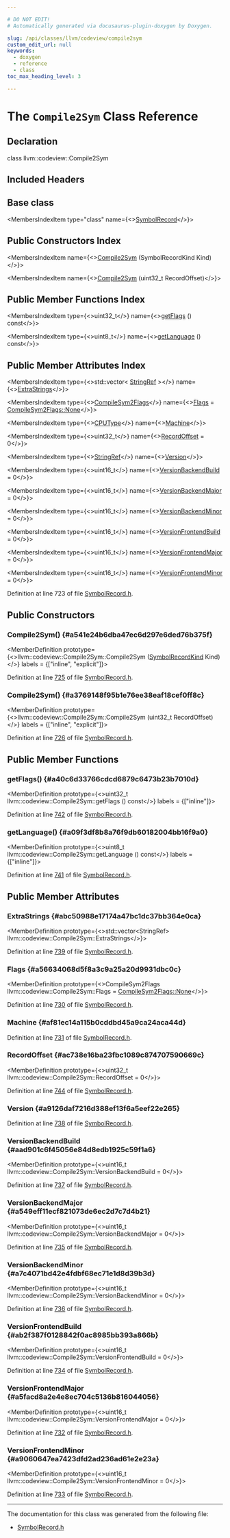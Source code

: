 ```yaml
---

# DO NOT EDIT!
# Automatically generated via docusaurus-plugin-doxygen by Doxygen.

slug: /api/classes/llvm/codeview/compile2sym
custom_edit_url: null
keywords:
  - doxygen
  - reference
  - class
toc_max_heading_level: 3

---
```





# The `Compile2Sym` Class Reference

<DoxygenPage pluginConfig={pluginConfig}>



## Declaration

<CodeBlock>class llvm::codeview::Compile2Sym</CodeBlock>

## Included Headers

<IncludesList>
<IncludesListItem
  filePath="llvm/DebugInfo/CodeView/SymbolRecord.h"
  permalink="/docs/api/files/include/include/llvm/include/llvm/debuginfo/include/llvm/debuginfo/codeview/symbolrecord-h"
  isLocal="true" />
</IncludesList>

## Base class

<MembersIndex>

<MembersIndexItem
  type="class"
  name={<><a href="/docs/api/classes/llvm/codeview/symbolrecord">SymbolRecord</a></>}>
</MembersIndexItem>

</MembersIndex>

## Public Constructors Index

<MembersIndex>

<MembersIndexItem
  name={<><a href="#a541e24b6dba47ec6d297e6ded76b375f">Compile2Sym</a> (SymbolRecordKind Kind)</>}>
</MembersIndexItem>

<MembersIndexItem
  name={<><a href="#a3769148f95b1e76ee38eaf18cef0ff8c">Compile2Sym</a> (uint32&#95;t RecordOffset)</>}>
</MembersIndexItem>

</MembersIndex>

## Public Member Functions Index

<MembersIndex>

<MembersIndexItem
  type={<>uint32&#95;t</>}
  name={<><a href="#a40c6d33766cdcd6879c6473b23b7010d">getFlags</a> () const</>}>
</MembersIndexItem>

<MembersIndexItem
  type={<>uint8&#95;t</>}
  name={<><a href="#a09f3df8b8a76f9db60182004bb16f9a0">getLanguage</a> () const</>}>
</MembersIndexItem>

</MembersIndex>

## Public Member Attributes Index

<MembersIndex>

<MembersIndexItem
  type={<>std::vector&lt; <a href="/docs/api/classes/llvm/stringref">StringRef</a> &gt;</>}
  name={<><a href="#abc50988e17174a47bc1dc37bb364e0ca">ExtraStrings</a></>}>
</MembersIndexItem>

<MembersIndexItem
  type={<><a href="/docs/api/namespaces/llvm/codeview/#a2e1cbb0e2bd7a35ed99c31853dc45374">CompileSym2Flags</a></>}
  name={<><a href="#a56634068d5f8a3c9a25a20d9931dbc0c">Flags</a> = <a href="/docs/api/namespaces/llvm/codeview/#a2e1cbb0e2bd7a35ed99c31853dc45374a6adf97f83acf6453d4a6a4b1070f3754">CompileSym2Flags::None</a></>}>
</MembersIndexItem>

<MembersIndexItem
  type={<><a href="/docs/api/namespaces/llvm/codeview/#a3a314f44c015362563c5333db978173d">CPUType</a></>}
  name={<><a href="#af81ec14a115b0cddbd45a9ca24aca44d">Machine</a></>}>
</MembersIndexItem>

<MembersIndexItem
  type={<>uint32&#95;t</>}
  name={<><a href="#ac738e16ba23fbc1089c874707590669c">RecordOffset</a> = 0</>}>
</MembersIndexItem>

<MembersIndexItem
  type={<><a href="/docs/api/classes/llvm/stringref">StringRef</a></>}
  name={<><a href="#a9126daf7216d388ef13f6a5eef22e265">Version</a></>}>
</MembersIndexItem>

<MembersIndexItem
  type={<>uint16&#95;t</>}
  name={<><a href="#aad901c6f45056e84d8edb1925c59f1a6">VersionBackendBuild</a> = 0</>}>
</MembersIndexItem>

<MembersIndexItem
  type={<>uint16&#95;t</>}
  name={<><a href="#a549eff11ecf821073de6ec2d7c7d4b21">VersionBackendMajor</a> = 0</>}>
</MembersIndexItem>

<MembersIndexItem
  type={<>uint16&#95;t</>}
  name={<><a href="#a7c4071bd42e4fdbf68ec71e1d8d39b3d">VersionBackendMinor</a> = 0</>}>
</MembersIndexItem>

<MembersIndexItem
  type={<>uint16&#95;t</>}
  name={<><a href="#ab2f387f0128842f0ac8985bb393a866b">VersionFrontendBuild</a> = 0</>}>
</MembersIndexItem>

<MembersIndexItem
  type={<>uint16&#95;t</>}
  name={<><a href="#a5facd8a2e4e8ec704c5136b816044056">VersionFrontendMajor</a> = 0</>}>
</MembersIndexItem>

<MembersIndexItem
  type={<>uint16&#95;t</>}
  name={<><a href="#a9060647ea7423dfd2ad236ad61e2e23a">VersionFrontendMinor</a> = 0</>}>
</MembersIndexItem>

</MembersIndex>


Definition at line 723 of file <a href="/docs/api/files/include/include/llvm/include/llvm/debuginfo/include/llvm/debuginfo/codeview/symbolrecord-h">SymbolRecord.h</a>.

<SectionDefinition>

## Public Constructors

### Compile2Sym() {#a541e24b6dba47ec6d297e6ded76b375f}

<MemberDefinition
  prototype={<>llvm::codeview::Compile2Sym::Compile2Sym (<a href="/docs/api/namespaces/llvm/codeview/#a718bd404e8a87ee5e1a21b0c267cde17">SymbolRecordKind</a> Kind)</>}
  labels = {["inline", "explicit"]}>

Definition at line <a href="/docs/api/files/include/include/llvm/include/llvm/debuginfo/include/llvm/debuginfo/codeview/symbolrecord-h/#l00725">725</a> of file <a href="/docs/api/files/include/include/llvm/include/llvm/debuginfo/include/llvm/debuginfo/codeview/symbolrecord-h">SymbolRecord.h</a>.
</MemberDefinition>

### Compile2Sym() {#a3769148f95b1e76ee38eaf18cef0ff8c}

<MemberDefinition
  prototype={<>llvm::codeview::Compile2Sym::Compile2Sym (uint32&#95;t RecordOffset)</>}
  labels = {["inline", "explicit"]}>

Definition at line <a href="/docs/api/files/include/include/llvm/include/llvm/debuginfo/include/llvm/debuginfo/codeview/symbolrecord-h/#l00726">726</a> of file <a href="/docs/api/files/include/include/llvm/include/llvm/debuginfo/include/llvm/debuginfo/codeview/symbolrecord-h">SymbolRecord.h</a>.
</MemberDefinition>

</SectionDefinition>

<SectionDefinition>

## Public Member Functions

### getFlags() {#a40c6d33766cdcd6879c6473b23b7010d}

<MemberDefinition
  prototype={<>uint32&#95;t llvm::codeview::Compile2Sym::getFlags () const</>}
  labels = {["inline"]}>

Definition at line <a href="/docs/api/files/include/include/llvm/include/llvm/debuginfo/include/llvm/debuginfo/codeview/symbolrecord-h/#l00742">742</a> of file <a href="/docs/api/files/include/include/llvm/include/llvm/debuginfo/include/llvm/debuginfo/codeview/symbolrecord-h">SymbolRecord.h</a>.
</MemberDefinition>

### getLanguage() {#a09f3df8b8a76f9db60182004bb16f9a0}

<MemberDefinition
  prototype={<>uint8&#95;t llvm::codeview::Compile2Sym::getLanguage () const</>}
  labels = {["inline"]}>

Definition at line <a href="/docs/api/files/include/include/llvm/include/llvm/debuginfo/include/llvm/debuginfo/codeview/symbolrecord-h/#l00741">741</a> of file <a href="/docs/api/files/include/include/llvm/include/llvm/debuginfo/include/llvm/debuginfo/codeview/symbolrecord-h">SymbolRecord.h</a>.
</MemberDefinition>

</SectionDefinition>

<SectionDefinition>

## Public Member Attributes

### ExtraStrings {#abc50988e17174a47bc1dc37bb364e0ca}

<MemberDefinition
  prototype={<>std::vector&lt;StringRef&gt; llvm::codeview::Compile2Sym::ExtraStrings</>}>

Definition at line <a href="/docs/api/files/include/include/llvm/include/llvm/debuginfo/include/llvm/debuginfo/codeview/symbolrecord-h/#l00739">739</a> of file <a href="/docs/api/files/include/include/llvm/include/llvm/debuginfo/include/llvm/debuginfo/codeview/symbolrecord-h">SymbolRecord.h</a>.
</MemberDefinition>

### Flags {#a56634068d5f8a3c9a25a20d9931dbc0c}

<MemberDefinition
  prototype={<>CompileSym2Flags llvm::codeview::Compile2Sym::Flags = <a href="/docs/api/namespaces/llvm/codeview/#a2e1cbb0e2bd7a35ed99c31853dc45374a6adf97f83acf6453d4a6a4b1070f3754">CompileSym2Flags::None</a></>}>

Definition at line <a href="/docs/api/files/include/include/llvm/include/llvm/debuginfo/include/llvm/debuginfo/codeview/symbolrecord-h/#l00730">730</a> of file <a href="/docs/api/files/include/include/llvm/include/llvm/debuginfo/include/llvm/debuginfo/codeview/symbolrecord-h">SymbolRecord.h</a>.
</MemberDefinition>

### Machine {#af81ec14a115b0cddbd45a9ca24aca44d}

<MemberDefinition
  prototype="CPUType llvm::codeview::Compile2Sym::Machine">

Definition at line <a href="/docs/api/files/include/include/llvm/include/llvm/debuginfo/include/llvm/debuginfo/codeview/symbolrecord-h/#l00731">731</a> of file <a href="/docs/api/files/include/include/llvm/include/llvm/debuginfo/include/llvm/debuginfo/codeview/symbolrecord-h">SymbolRecord.h</a>.
</MemberDefinition>

### RecordOffset {#ac738e16ba23fbc1089c874707590669c}

<MemberDefinition
  prototype={<>uint32&#95;t llvm::codeview::Compile2Sym::RecordOffset = 0</>}>

Definition at line <a href="/docs/api/files/include/include/llvm/include/llvm/debuginfo/include/llvm/debuginfo/codeview/symbolrecord-h/#l00744">744</a> of file <a href="/docs/api/files/include/include/llvm/include/llvm/debuginfo/include/llvm/debuginfo/codeview/symbolrecord-h">SymbolRecord.h</a>.
</MemberDefinition>

### Version {#a9126daf7216d388ef13f6a5eef22e265}

<MemberDefinition
  prototype="StringRef llvm::codeview::Compile2Sym::Version">

Definition at line <a href="/docs/api/files/include/include/llvm/include/llvm/debuginfo/include/llvm/debuginfo/codeview/symbolrecord-h/#l00738">738</a> of file <a href="/docs/api/files/include/include/llvm/include/llvm/debuginfo/include/llvm/debuginfo/codeview/symbolrecord-h">SymbolRecord.h</a>.
</MemberDefinition>

### VersionBackendBuild {#aad901c6f45056e84d8edb1925c59f1a6}

<MemberDefinition
  prototype={<>uint16&#95;t llvm::codeview::Compile2Sym::VersionBackendBuild = 0</>}>

Definition at line <a href="/docs/api/files/include/include/llvm/include/llvm/debuginfo/include/llvm/debuginfo/codeview/symbolrecord-h/#l00737">737</a> of file <a href="/docs/api/files/include/include/llvm/include/llvm/debuginfo/include/llvm/debuginfo/codeview/symbolrecord-h">SymbolRecord.h</a>.
</MemberDefinition>

### VersionBackendMajor {#a549eff11ecf821073de6ec2d7c7d4b21}

<MemberDefinition
  prototype={<>uint16&#95;t llvm::codeview::Compile2Sym::VersionBackendMajor = 0</>}>

Definition at line <a href="/docs/api/files/include/include/llvm/include/llvm/debuginfo/include/llvm/debuginfo/codeview/symbolrecord-h/#l00735">735</a> of file <a href="/docs/api/files/include/include/llvm/include/llvm/debuginfo/include/llvm/debuginfo/codeview/symbolrecord-h">SymbolRecord.h</a>.
</MemberDefinition>

### VersionBackendMinor {#a7c4071bd42e4fdbf68ec71e1d8d39b3d}

<MemberDefinition
  prototype={<>uint16&#95;t llvm::codeview::Compile2Sym::VersionBackendMinor = 0</>}>

Definition at line <a href="/docs/api/files/include/include/llvm/include/llvm/debuginfo/include/llvm/debuginfo/codeview/symbolrecord-h/#l00736">736</a> of file <a href="/docs/api/files/include/include/llvm/include/llvm/debuginfo/include/llvm/debuginfo/codeview/symbolrecord-h">SymbolRecord.h</a>.
</MemberDefinition>

### VersionFrontendBuild {#ab2f387f0128842f0ac8985bb393a866b}

<MemberDefinition
  prototype={<>uint16&#95;t llvm::codeview::Compile2Sym::VersionFrontendBuild = 0</>}>

Definition at line <a href="/docs/api/files/include/include/llvm/include/llvm/debuginfo/include/llvm/debuginfo/codeview/symbolrecord-h/#l00734">734</a> of file <a href="/docs/api/files/include/include/llvm/include/llvm/debuginfo/include/llvm/debuginfo/codeview/symbolrecord-h">SymbolRecord.h</a>.
</MemberDefinition>

### VersionFrontendMajor {#a5facd8a2e4e8ec704c5136b816044056}

<MemberDefinition
  prototype={<>uint16&#95;t llvm::codeview::Compile2Sym::VersionFrontendMajor = 0</>}>

Definition at line <a href="/docs/api/files/include/include/llvm/include/llvm/debuginfo/include/llvm/debuginfo/codeview/symbolrecord-h/#l00732">732</a> of file <a href="/docs/api/files/include/include/llvm/include/llvm/debuginfo/include/llvm/debuginfo/codeview/symbolrecord-h">SymbolRecord.h</a>.
</MemberDefinition>

### VersionFrontendMinor {#a9060647ea7423dfd2ad236ad61e2e23a}

<MemberDefinition
  prototype={<>uint16&#95;t llvm::codeview::Compile2Sym::VersionFrontendMinor = 0</>}>

Definition at line <a href="/docs/api/files/include/include/llvm/include/llvm/debuginfo/include/llvm/debuginfo/codeview/symbolrecord-h/#l00733">733</a> of file <a href="/docs/api/files/include/include/llvm/include/llvm/debuginfo/include/llvm/debuginfo/codeview/symbolrecord-h">SymbolRecord.h</a>.
</MemberDefinition>

</SectionDefinition>

<hr/>

The documentation for this class was generated from the following file:

<ul>
<li><a href="/docs/api/files/include/include/llvm/include/llvm/debuginfo/include/llvm/debuginfo/codeview/symbolrecord-h">SymbolRecord.h</a></li>
</ul>

</DoxygenPage>

